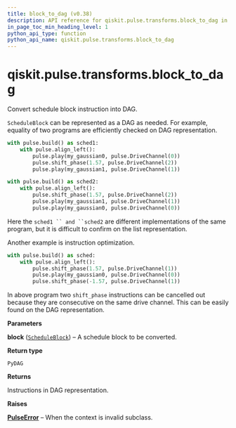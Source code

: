 ```yaml
---
title: block_to_dag (v0.38)
description: API reference for qiskit.pulse.transforms.block_to_dag in qiskit v0.38
in_page_toc_min_heading_level: 1
python_api_type: function
python_api_name: qiskit.pulse.transforms.block_to_dag
---
```


<span id="qiskit-pulse-transforms-block-to-dag" />

# qiskit.pulse.transforms.block\_to\_dag

<Function id="qiskit.pulse.transforms.block_to_dag" isDedicatedPage={true} github="https://github.com/qiskit/qiskit/tree/stable/0.21/qiskit/pulse/transforms/dag.py" signature="block_to_dag(block)">
  Convert schedule block instruction into DAG.

  `ScheduleBlock` can be represented as a DAG as needed. For example, equality of two programs are efficiently checked on DAG representation.

  ```python
  with pulse.build() as sched1:
      with pulse.align_left():
          pulse.play(my_gaussian0, pulse.DriveChannel(0))
          pulse.shift_phase(1.57, pulse.DriveChannel(2))
          pulse.play(my_gaussian1, pulse.DriveChannel(1))

  with pulse.build() as sched2:
      with pulse.align_left():
          pulse.shift_phase(1.57, pulse.DriveChannel(2))
          pulse.play(my_gaussian1, pulse.DriveChannel(1))
          pulse.play(my_gaussian0, pulse.DriveChannel(0))
  ```

  Here the `sched1 `` and ``sched2` are different implementations of the same program, but it is difficult to confirm on the list representation.

  Another example is instruction optimization.

  ```python
  with pulse.build() as sched:
      with pulse.align_left():
          pulse.shift_phase(1.57, pulse.DriveChannel(1))
          pulse.play(my_gaussian0, pulse.DriveChannel(0))
          pulse.shift_phase(-1.57, pulse.DriveChannel(1))
  ```

  In above program two `shift_phase` instructions can be cancelled out because they are consecutive on the same drive channel. This can be easily found on the DAG representation.

  **Parameters**

  **block** ([`ScheduleBlock`](qiskit.pulse.ScheduleBlock "qiskit.pulse.schedule.ScheduleBlock")) – A schedule block to be converted.

  **Return type**

  `PyDAG`

  **Returns**

  Instructions in DAG representation.

  **Raises**

  [**PulseError**](pulse#qiskit.pulse.PulseError "qiskit.pulse.PulseError") – When the context is invalid subclass.
</Function>

